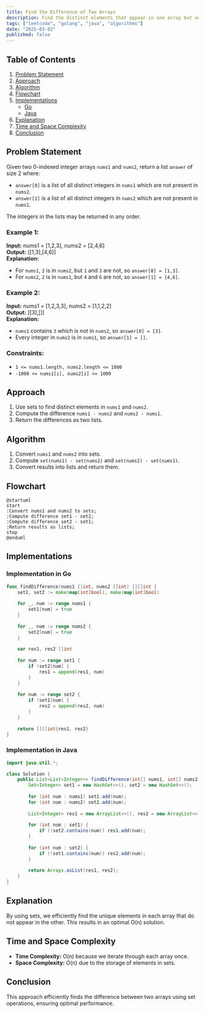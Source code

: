 ```yaml
---
title: Find the Difference of Two Arrays
description: Find the distinct elements that appear in one array but not the other. Includes Go and Java implementations.
tags: ["leetcode", "golang", "java", "algorithms"]
date: "2025-03-02"
published: false
---
```


## Table of Contents

1. [Problem Statement](#problem-statement)
2. [Approach](#approach)
3. [Algorithm](#algorithm)
4. [Flowchart](#flowchart)
5. [Implementations](#implementations)
   - [Go](#implementation-in-go)
   - [Java](#implementation-in-java)
6. [Explanation](#explanation)
7. [Time and Space Complexity](#time-and-space-complexity)
8. [Conclusion](#conclusion)

## Problem Statement


Given two 0-indexed integer arrays `nums1` and `nums2`, return a list `answer` of size 2 where:

- `answer[0]` is a list of all distinct integers in `nums1` which are not present in `nums2`.
- `answer[1]` is a list of all distinct integers in `nums2` which are not present in `nums1`.

The integers in the lists may be returned in any order.

### Example 1:

**Input:** nums1 = [1,2,3], nums2 = [2,4,6]  
**Output:** [[1,3],[4,6]]  
**Explanation:**
- For `nums1`, `2` is in `nums2`, but `1` and `3` are not, so `answer[0] = [1,3]`.
- For `nums2`, `2` is in `nums1`, but `4` and `6` are not, so `answer[1] = [4,6]`.

### Example 2:

**Input:** nums1 = [1,2,3,3], nums2 = [1,1,2,2]  
**Output:** [[3],[]]  
**Explanation:**
- `nums1` contains `3` which is not in `nums2`, so `answer[0] = [3]`.
- Every integer in `nums2` is in `nums1`, so `answer[1] = []`.

### Constraints:

- `1 <= nums1.length, nums2.length <= 1000`
- `-1000 <= nums1[i], nums2[i] <= 1000`

## Approach

1. Use sets to find distinct elements in `nums1` and `nums2`.
2. Compute the difference `nums1 - nums2` and `nums2 - nums1`.
3. Return the differences as two lists.

## Algorithm

1. Convert `nums1` and `nums2` into sets.
2. Compute `set(nums1) - set(nums2)` and `set(nums2) - set(nums1)`.
3. Convert results into lists and return them.

## Flowchart

```plantuml
@startuml
start
:Convert nums1 and nums2 to sets;
:Compute difference set1 - set2;
:Compute difference set2 - set1;
:Return results as lists;
stop
@enduml
```

## Implementations

### Implementation in Go

```go
func findDifference(nums1 []int, nums2 []int) [][]int {
    set1, set2 := make(map[int]bool), make(map[int]bool)
    
    for _, num := range nums1 {
        set1[num] = true
    }
    
    for _, num := range nums2 {
        set2[num] = true
    }
    
    var res1, res2 []int
    
    for num := range set1 {
        if !set2[num] {
            res1 = append(res1, num)
        }
    }
    
    for num := range set2 {
        if !set1[num] {
            res2 = append(res2, num)
        }
    }
    
    return [][]int{res1, res2}
}
```

### Implementation in Java

```java
import java.util.*;

class Solution {
    public List<List<Integer>> findDifference(int[] nums1, int[] nums2) {
        Set<Integer> set1 = new HashSet<>(), set2 = new HashSet<>();
        
        for (int num : nums1) set1.add(num);
        for (int num : nums2) set2.add(num);
        
        List<Integer> res1 = new ArrayList<>(), res2 = new ArrayList<>();
        
        for (int num : set1) {
            if (!set2.contains(num)) res1.add(num);
        }
        
        for (int num : set2) {
            if (!set1.contains(num)) res2.add(num);
        }
        
        return Arrays.asList(res1, res2);
    }
}
```

## Explanation

By using sets, we efficiently find the unique elements in each array that do not appear in the other. This results in an optimal O(n) solution.

## Time and Space Complexity

- **Time Complexity:** O(n) because we iterate through each array once.
- **Space Complexity:** O(n) due to the storage of elements in sets.

## Conclusion

This approach efficiently finds the difference between two arrays using set operations, ensuring optimal performance.

